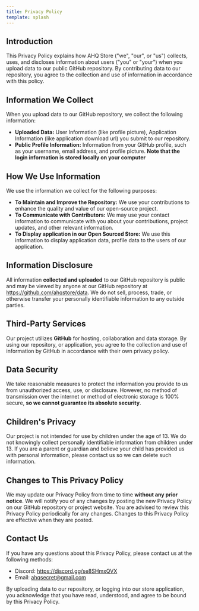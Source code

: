 ```yaml
---
title: Privacy Policy
template: splash
---
```


## Introduction

This Privacy Policy explains how AHQ Store ("we", "our", or "us") collects, uses, and discloses information about users ("you" or "your") when you upload data to our public GitHub repository. By contributing data to our repository, you agree to the collection and use of information in accordance with this policy.

## Information We Collect

When you upload data to our GitHub repository, we collect the following information:

- **Uploaded Data:** User Information (like profile picture), Application Information (like application download url) you submit to our repository.
- **Public Profile Information:** Information from your GitHub profile, such as your username, email address, and profile picture. **Note that the login information is stored locally on your computer**

## How We Use Information

We use the information we collect for the following purposes:

- **To Maintain and Improve the Repository:** We use your contributions to enhance the quality and value of our open-source project.
- **To Communicate with Contributors:** We may use your contact information to communicate with you about your contributions, project updates, and other relevant information.
- **To Display application in our Open Sourced Store:** We use this information to display application data, profile data to the users of our application.

## Information Disclosure

All information **collected and uploaded** to our GitHub repository is public and may be viewed by anyone at our GitHub repository at https://github.com/ahqstore/data. We do not sell, process, trade, or otherwise transfer your personally identifiable information to any outside parties.

## Third-Party Services

Our project utilizes **GitHub** for hosting, collaboration and data storage. By using our repository, or application, you agree to the collection and use of information by GitHub in accordance with their own privacy policy.

## Data Security

We take reasonable measures to protect the information you provide to us from unauthorized access, use, or disclosure. However, no method of transmission over the internet or method of electronic storage is 100% secure, **so we cannot guarantee its absolute security**.

## Children's Privacy

Our project is not intended for use by children under the age of 13. We do not knowingly collect personally identifiable information from children under 13. If you are a parent or guardian and believe your child has provided us with personal information, please contact us so we can delete such information.

## Changes to This Privacy Policy

We may update our Privacy Policy from time to time **without any prior notice**. We will notify you of any changes by posting the new Privacy Policy on our GitHub repository or project website. You are advised to review this Privacy Policy periodically for any changes. Changes to this Privacy Policy are effective when they are posted.

## Contact Us

If you have any questions about this Privacy Policy, please contact us at the following methods:

- Discord: https://discord.gg/se8SHmxQVX
- Email: ahqsecret@gmail.com

By uploading data to our repository, or logging into our store application, you acknowledge that you have read, understood, and agree to be bound by this Privacy Policy.
